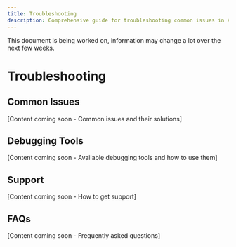 ```yaml
---
title: Troubleshooting
description: Comprehensive guide for troubleshooting common issues in Agentuity
---
```



<Callout type="warn" title="Document Status">
  This document is being worked on, information may change a lot over the next few weeks.
</Callout>

# Troubleshooting

## Common Issues

[Content coming soon - Common issues and their solutions]

## Debugging Tools

[Content coming soon - Available debugging tools and how to use them]

## Support

[Content coming soon - How to get support]

## FAQs

[Content coming soon - Frequently asked questions]  